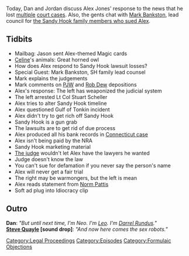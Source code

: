 {{Episode
    | title           = Sandy Hook Response
    | caption         = [https://knowledgefight.libsyn.com/602-sandy-hook-response Listen to this episode on Libsyn]
    | episodeNumber   = 602
    | length          = 02:00:00
    | airDate         = October 4, 2021
    | episodeType     = [[:Category:Formulaic Objections|Formulaic Objections]]
    | appearance      = [[Mark Bankston]], [[Paul Joseph Watson]], [[Rob Dew]], [[Stuart Scheller]], [[Norm Pattis]]
    | previousEpisode = [[601: June 16, 2003]]
    | nextEpisode     = [[603: October 3-4, 2021]]
}}

{{Stub}}

Today, Dan and Jordan discuss Alex Jones' response to the news that he lost [[Texas Sandy Hook Lawsuit (Heslin v. Jones)|multiple]] [[Texas Parkland Shooting Lawsuit (Fontaine v. Jones)|court cases]]. Also, the gents chat with [[Mark Bankston]], lead council for [[Texas Sandy Hook Lawsuit (Heslin v. Jones)|the Sandy Hook family members who sued Alex]].

==Tidbits==

*Mailbag: Jason sent Alex-themed Magic cards
*[[Celine]]'s animals: Great horned owl
*How does Alex respond to Sandy Hook lawsuit losses?
*Special Guest: Mark Bankston, SH family lead counsel
*Mark explains the judgements
*Mark comments on [[Paul Joseph Watson|PJW]] and [[Rob Dew]] depositions
*Alex's response: The left has weaponized the judicial system
*The left arrested Lt Col Stuart Scheller
*Alex tries to alter Sandy Hook timeline
*Alex questioned Gulf of Tonkin incident
*Alex didn't try to get rich off Sandy Hook
*Sandy Hook is a gun grab
*The lawsuits are to get rid of due process
*Alex produced all his bank records in [[Connecticut Sandy Hook Lawsuit (Lafferty v. Jones)|Connecticut case]]
*Alex isn't being paid by the NRA
*Sandy Hook marketing material
*[[Judge Maya Gamble|The judge]] wouldn't let Alex have the lawyers he wanted
*Judge doesn't know the law
*You can't sue for defamation if you never say the person's name
*Alex will never get a fair trial
*The right may be warmongers, but the left is mean
*Alex reads statement from [[Norm Pattis]]
*Soft ad plug into Idiocracy clip

==Outro==

'''Dan''': ''"But until next time, I'm Neo. I'm [[leo Zagami|Leo]]. I'm [[Darrel Rundus]]."''<br>
'''[[Steve Quayle]] [sound drop]''': ''"And now here comes the sex robots."''

[[Category:Legal Proceedings]]
[[Category:Episodes]]
[[Category:Formulaic Objections]]